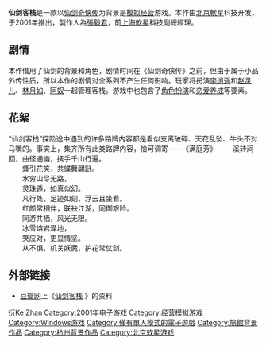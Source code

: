 {{Otheruses|subject=遊戲作品|other=同名的網路劇|仙劍客棧 (網劇)}}
{{unreferenced|time=2018-07-16T14:14:23+00:00}}
{{NoteTA|G1=Games}}
{{Infobox animanga/Headerofja
|title= 仙劍客棧
|image= Paladin's Inn LOGO.jpg
|size= 300 × 134
|caption= 
|japanese= 
|english= Paladin's Inn <br />( Series of Chinese Paladin )
|kana= 
|romaji= 
|genre= 
}}
{{Infobox animanga/Game
|Title= 
|Genre= [[模擬遊戲|經營模擬(SIM)]]
|Plat= [[个人电脑|PC]] ([[Windows|Windows]])
|Spec= [[Intel|Intel]] [[Pentium|Pentium]] 300MHz<br />32MB[[記憶體|記憶體]]<br />500[[MB|MB]][[硬碟|硬碟]]空間
|Recommend= [[Intel|Intel]] [[Pentium_III|Pentium III]] 500MHz<br /> 64MB[[記憶體|記憶體]]
|Engine= [[軒轅劍參2D引擎|軒轅劍參2D引擎]]
|Patch= 
|Version= 1.03
|Dev= [[北京软星|北京软星]]
|Pub= {{flagicon|ROC}}[[大宇資訊|大宇資訊]]<BR>{{flagicon|PRC}}[[中青旅創先|中青旅創先]]、[[寰宇之星|寰宇之星]]
|Producer= [[張毅君|張毅君]]
|Director= [[姚壯憲|姚壯憲]]
|Scenario= [[王世穎|王世穎]]
|CharacterDesign= 
|Sound= [[吳欣叡|吳欣叡]]、[[曾志豪|曾志豪]]
|Media= 2CD
|Play= 單人
|Date= {{flagicon|ROC}}2001年8月31日<BR>{{flagicon|PRC}}2001年8月31日
|Released= 
|Price= {{flagicon|ROC}}一般版：[[新台幣|新台幣]]599元<BR>　　特惠版：[[新台幣|新台幣]]199元<BR>{{flagicon|PRC}}標準版：[[人民幣|人民幣]]58元<BR>　　大眾版：[[人民幣|人民幣]]29元。　　
|Sale= 
|Rating= 
|Device= [[滑鼠|滑鼠]]、[[鍵盤|鍵盤]]
|ContentsIcon= 
|Name= 
|End= 19
|Save= 
|Size= 
|QSave= 
|QLoad= 
|Continue= 
|Screen= 
|FScreen= 
|Music= 
|Voice= 
|Log= 
|CGMode= 
|MMode= 
|EMode= 
|Skip= 
|Auto= 
|Etc= 
}}
{{Infobox animanga/Footerofja}}
{{noteTA
|G1=Games
}}

'''仙剑客栈'''是一款以[[仙剑奇侠传|仙剑奇侠传]]为背景是[[模拟经营|模拟经营]]游戏。本作由[[北京軟星|北京軟星]]科技开发，于2001年推出，製作人為[[張毅君|張毅君]]，前[[上海軟星|上海軟星]]科技副總經理。

==剧情==
本作借用了仙剑的背景和角色，剧情时间在《仙剑奇侠传》之前，但由于属于小品外传性质，所以本作的剧情对全系列不产生任何影响。玩家将扮演[[李逍遥|李逍遥]]和[[赵灵儿|赵灵儿]]、[[林月如|林月如]]、[[阿奴|阿奴]]一起管理客栈。游戏中也包含了[[角色扮演|角色扮演]]和[[恋爱养成|恋爱养成]]等要素。

==花絮==
“仙剑客栈”探险途中遇到的许多路牌内容都是看似支离破碎、天花乱坠、牛头不对马嘴的。事实上，集齐所有此类路牌内容，恰可调寄——《满庭芳》
　　溪转涧回，曲径通幽，携手千山行遍。<br />
　　蜂引花笑，共蝶舞翩跹。<br />
　　水穷山尽无路，<br />
　　灵珠遁，如真似幻。<br />
　　凡行处，足迹如刻，浮云且坐看。<br />
　　红颜常相伴，联袂江湖，同御艰险。<br />
　　同游共栖，风光无限。<br />
　　冰雪熔岩泽地，<br />
　　笑应对，更显情坚。<br />
　　从不惧，机关妖魔，护花常仗剑。<br />

==外部链接==

* [[豆瓣|豆瓣网]]上《[https://www.douban.com/game/10740718/ 仙剑客栈] {{Wayback|url=https://www.douban.com/game/10740718/ |date=20220523062054 }}》的资料
{{仙劍奇俠傳系列}}

[[Category:仙剑奇侠传系列电子游戏|衍Ke Zhan]]
[[Category:2001年电子游戏|Category:2001年电子游戏]]
[[Category:经营模拟游戏|Category:经营模拟游戏]]
[[Category:Windows游戏|Category:Windows游戏]]
[[Category:僅有單人模式的電子遊戲|Category:僅有單人模式的電子遊戲]]
[[Category:旅館背景作品|Category:旅館背景作品]]
[[Category:杭州背景作品|Category:杭州背景作品]]
[[Category:北京软星游戏|Category:北京软星游戏]]